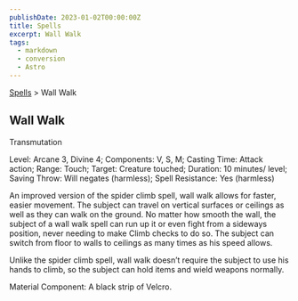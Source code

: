 ```yaml
---
publishDate: 2023-01-02T00:00:00Z
title: Spells
excerpt: Wall Walk
tags:
  - markdown
  - conversion
  - Astro
---
```


[Spells](arcana-d20-srd-spells-index) > Wall Walk

## Wall Walk

Transmutation

Level: Arcane 3, Divine 4; Components: V, S, M; Casting Time: Attack action;
Range: Touch; Target: Creature touched; Duration: 10 minutes/ level; Saving
Throw: Will negates (harmless); Spell Resistance: Yes (harmless)

An improved version of the spider climb spell, wall walk allows for faster,
easier movement. The subject can travel on vertical surfaces or ceilings as
well as they can walk on the ground. No matter how smooth the wall, the
subject of a wall walk spell can run up it or even fight from a sideways
position, never needing to make Climb checks to do so. The subject can switch
from floor to walls to ceilings as many times as his speed allows.

Unlike the spider climb spell, wall walk doesn’t require the subject to use
his hands to climb, so the subject can hold items and wield weapons normally.

Material Component: A black strip of Velcro.

